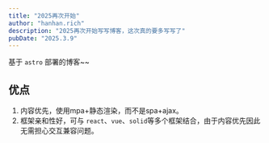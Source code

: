 ```yaml
---
title: "2025再次开始"
author: "hanhan.rich"
description: "2025再次开始写写博客，这次真的要多写写了"
pubDate: "2025.3.9"
---
```


基于 `astro` 部署的博客~~

## 优点

1. 内容优先，使用mpa+静态渲染，而不是spa+ajax。
2. 框架亲和性好，可与 `react`、`vue`、`solid`等多个框架结合，由于内容优先因此无需担心交互兼容问题。
